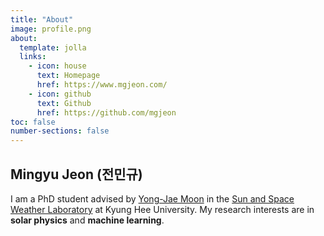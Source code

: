 ```yaml
---
title: "About"
image: profile.png
about:
  template: jolla
  links:
    - icon: house
      text: Homepage
      href: https://www.mgjeon.com/
    - icon: github
      text: Github
      href: https://github.com/mgjeon
toc: false
number-sections: false
---
```


## Mingyu Jeon (전민규)

I am a PhD student advised by [Yong-Jae Moon](https://www.researchgate.net/profile/Yong-Jae-Moon) in the [Sun and Space Weather Laboratory](https://sunspaceweather.khu.ac.kr/) at Kyung Hee University. My research interests are in **solar physics** and **machine learning**. 